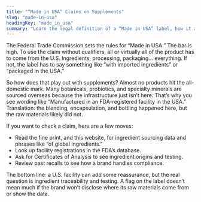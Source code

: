 ```yaml
---
title: "“Made in USA” Claims on Supplements"
slug: "made-in-usa"
headingKey: "made_in_usa"
summary: "Learn the legal definition of a “Made in USA” label, how it applies to dietary supplements, and the clues that reveal a product’s true manufacturing origin."
---
```


The Federal Trade Commission sets the rules for “Made in USA.” The bar is high. To use the claim without qualifiers, all or virtually all of the product has to come from the U.S. Ingredients, processing, packaging… everything. If not, the label has to say something like “with imported ingredients” or “packaged in the USA.”

So how does that play out with supplements? Almost no products hit the all-domestic mark. Many botanicals, probiotics, and specialty minerals are sourced overseas because the infrastructure just isn’t here. That’s why you see wording like “Manufactured in an FDA-registered facility in the USA.” Translation: the blending, encapsulation, and bottling happened here, but the raw materials likely did not.

If you want to check a claim, here are a few moves:

- Read the fine print, and this website, for ingredient sourcing data and phrases like “of global ingredients.”
- Look up facility registrations in the FDA’s database.
- Ask for Certificates of Analysis to see ingredient origins and testing.
- Review past recalls to see how a brand handles compliance.

The bottom line: a U.S. facility can add some reassurance, but the real question is ingredient traceability and testing. A flag on the label doesn’t mean much if the brand won’t disclose where its raw materials come from or show the data.

